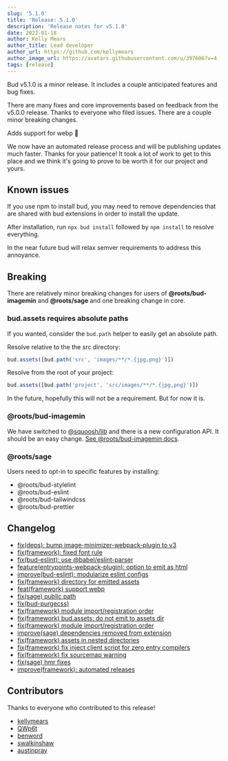 ```yaml
---
slug: '5.1.0'
title: 'Release: 5.1.0'
description: 'Release notes for v5.1.0'
date: 2022-01-18
author: Kelly Mears
author_title: Lead developer
author_url: https://github.com/kellymears
author_image_url: https://avatars.githubusercontent.com/u/397606?v=4
tags: [release]
---
```


Bud v5.1.0 is a minor release. It includes a couple anticipated features and bug fixes.

<!--truncate-->

There are many fixes and core improvements based on feedback from the v5.0.0 release. Thanks to everyone who filed issues. There are a couple minor breaking changes.

Adds support for webp 🎉

We now have an automated release process and will be publishing updates much faster. Thanks for your patience! It took a lot of work to get to this place and we think it's going to prove to be worth it for our project and yours.

## Known issues

If you use npm to install bud, you may need to remove dependencies that are shared with bud extensions in order to install the update.

After installation, run `npx bud install` followed by `npm install` to resolve everything.

In the near future bud will relax semver requirements to address this annoyance.

## Breaking

There are relatively minor breaking changes for users of **@roots/bud-imagemin** and **@roots/sage** and one breaking change in core.

### bud.assets requires absolute paths

If you wanted, consider the `bud.path` helper to easily get an absolute path.

Resolve relative to the the src directory:

```js
bud.assets([bud.path('src', 'images/**/*.{jpg,png}')])
```

Resolve from the root of your project:

```js
bud.assets([bud.path('project', 'src/images/**/*.{jpg,png}')])
```

In the future, hopefully this will not be a requirement. But for now it is.

### @roots/bud-imagemin

We have switched to [@squoosh/lib](https://github.com/GoogleChromeLabs/squoosh) and there is a new configuration API. It should be an easy change. [See @roots/bud-imagemin docs](https://bud.js.org/extensions/bud-imagemin).

### @roots/sage

Users need to opt-in to specific features by installing:

- @roots/bud-stylelint
- @roots/bud-eslint
- @roots/bud-tailwindcss
- @roots/bud-prettier

## Changelog

- [fix(deps): bump image-minimizer-webpack-plugin to v3](https://github.com/roots/bud/pull/867)
- [fix(framework): fixed font rule](https://github.com/roots/bud/pull/860)
- [fix(bud-eslint): use @babel/eslint-parser](https://github.com/roots/bud/pull/892)
- [feature(entrypoints-webpack-plugin): option to emit as html](https://github.com/roots/bud/pull/893)
- [improve(bud-eslint): modularize eslint configs](https://github.com/roots/bud/pull/899)
- [fix(framework) directory for emitted assets](https://github.com/roots/bud/pull/900)
- [feat(framework) support webp](https://github.com/roots/bud/pull/901)
- [fix(sage) public path](https://github.com/roots/bud/pull/904)
- [fix(bud-purgecss)](https://github.com/roots/bud/pull/905)
- [fix(framework) module import/registration order](https://github.com/roots/bud/pull/906)
- [fix(framework) bud.assets: do not emit to assets dir](https://github.com/roots/bud/pull/912)
- [fix(framework) module import/registration order](https://github.com/roots/bud/pull/922)
- [improve(sage) dependencies removed from extension](https://github.com/roots/bud/pull/924)
- [fix(framework) assets in nested directories](https://github.com/roots/bud/pull/925)
- [fix(framework) fix inject client script for zero entry compilers](https://github.com/roots/bud/pull/937)
- [fix(framework) fix sourcemap warning](https://github.com/roots/bud/pull/938)
- [fix(sage) hmr fixes](https://github.com/roots/bud/pull/945)
- [improve(framework): automated releases](https://github.com/roots/bud/pull/978)

## Contributors

Thanks to everyone who contributed to this release!

- [kellymears](mailto:kelly@roots.io)
- [QWp6t](mailto:hi@qwp6t.me)
- [benword](mailto:ben@roots.io)
- [swalkinshaw](mailto:scott@roots.io)
- [austinpray](mailto:austin@austinpray.com)
